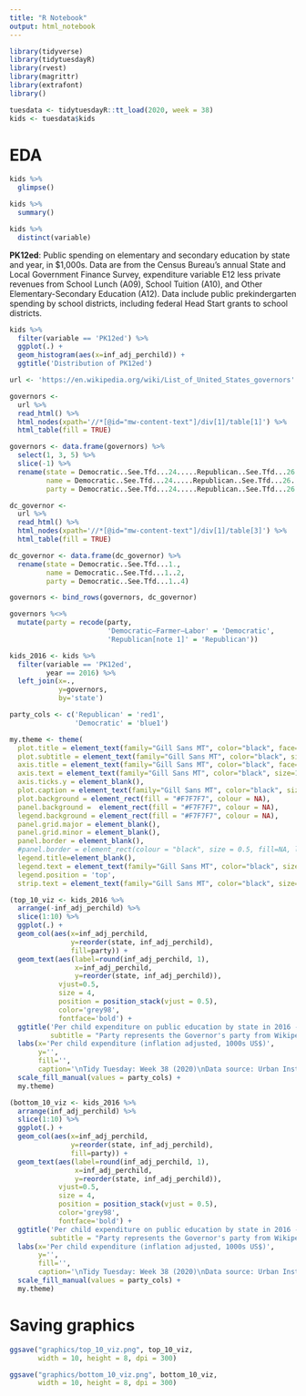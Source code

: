 ```yaml
---
title: "R Notebook"
output: html_notebook
---
```


```r
library(tidyverse)
library(tidytuesdayR)
library(rvest)
library(magrittr)
library(extrafont)
library()
```

```r
tuesdata <- tidytuesdayR::tt_load(2020, week = 38)
kids <- tuesdata$kids
```

# EDA  

```r
kids %>% 
  glimpse()
```

```r
kids %>% 
  summary()
```

```r
kids %>% 
  distinct(variable)
```

**PK12ed**: Public spending on elementary and secondary education by state and year, in $1,000s. Data are from the Census Bureau's annual State and Local Government Finance Survey, expenditure variable E12 less private revenues from School Lunch (A09), School Tuition (A10), and Other Elementary-Secondary Education (A12). Data include public prekindergarten spending by school districts, including federal Head Start grants to school districts.

```r
kids %>% 
  filter(variable == 'PK12ed') %>% 
  ggplot(.) + 
  geom_histogram(aes(x=inf_adj_perchild)) + 
  ggtitle('Distribution of PK12ed')
```

```r
url <- 'https://en.wikipedia.org/wiki/List_of_United_States_governors'

governors <- 
  url %>% 
  read_html() %>% 
  html_nodes(xpath='//*[@id="mw-content-text"]/div[1]/table[1]') %>% 
  html_table(fill = TRUE)

governors <- data.frame(governors) %>% 
  select(1, 3, 5) %>% 
  slice(-1) %>% 
  rename(state = Democratic..See.Tfd...24.....Republican..See.Tfd...26.,
         name = Democratic..See.Tfd...24.....Republican..See.Tfd...26..2,
         party = Democratic..See.Tfd...24.....Republican..See.Tfd...26..4)

dc_governor <- 
  url %>% 
  read_html() %>% 
  html_nodes(xpath='//*[@id="mw-content-text"]/div[1]/table[3]') %>% 
  html_table(fill = TRUE)

dc_governor <- data.frame(dc_governor) %>% 
  rename(state = Democratic..See.Tfd...1.,
         name = Democratic..See.Tfd...1..2,
         party = Democratic..See.Tfd...1..4)

governors <- bind_rows(governors, dc_governor)
```

```r
governors %<>% 
  mutate(party = recode(party,
                        'Democratic–Farmer–Labor' = 'Democratic',
                        'Republican[note 1]' = 'Republican'))
```

```r
kids_2016 <- kids %>% 
  filter(variable == 'PK12ed',
         year == 2016) %>% 
  left_join(x=.,
            y=governors,
            by='state')
```

```r
party_cols <- c('Republican' = 'red1',
                'Democratic' = 'blue1')
```

```r
my.theme <- theme(
  plot.title = element_text(family="Gill Sans MT", color="black", face="bold", size=16, hjust=0), 
  plot.subtitle = element_text(family="Gill Sans MT", color="black", size=14, hjust=0), 
  axis.title = element_text(family="Gill Sans MT", color="black", face="bold", size=12), 
  axis.text = element_text(family="Gill Sans MT", color="black", size=11), 
  axis.ticks.y = element_blank(), 
  plot.caption = element_text(family="Gill Sans MT", color="black", size=12), 
  plot.background = element_rect(fill = "#F7F7F7", colour = NA),
  panel.background =  element_rect(fill = "#F7F7F7", colour = NA), 
  legend.background = element_rect(fill = "#F7F7F7", colour = NA), 
  panel.grid.major = element_blank(),
  panel.grid.minor = element_blank(),
  panel.border = element_blank(), 
  #panel.border = element_rect(colour = "black", size = 0.5, fill=NA, linetype = 1),
  legend.title=element_blank(), 
  legend.text = element_text(family="Gill Sans MT", color="black", size=12, hjust=0),
  legend.position = 'top',
  strip.text = element_text(family="Gill Sans MT", color="black", size=14))
```

```r
(top_10_viz <- kids_2016 %>% 
  arrange(-inf_adj_perchild) %>% 
  slice(1:10) %>% 
  ggplot(.) + 
  geom_col(aes(x=inf_adj_perchild,
               y=reorder(state, inf_adj_perchild),
               fill=party)) + 
  geom_text(aes(label=round(inf_adj_perchild, 1),
                x=inf_adj_perchild, 
                y=reorder(state, inf_adj_perchild)), 
            vjust=0.5, 
            size = 4, 
            position = position_stack(vjust = 0.5),
            color='grey98',
            fontface='bold') +
  ggtitle('Per child expenditure on public education by state in 2016 - Top 10 states',
          subtitle = "Party represents the Governor's party from Wikipedia") + 
  labs(x='Per child expenditure (inflation adjusted, 1000s US$)',
       y='',
       fill='',
       caption='\nTidy Tuesday: Week 38 (2020)\nData source: Urban Institute\nGovernor party not necessarily matches the correct party in 2016') + 
  scale_fill_manual(values = party_cols) + 
  my.theme)
```

```r
(bottom_10_viz <- kids_2016 %>% 
  arrange(inf_adj_perchild) %>% 
  slice(1:10) %>% 
  ggplot(.) + 
  geom_col(aes(x=inf_adj_perchild,
               y=reorder(state, inf_adj_perchild),
               fill=party)) + 
  geom_text(aes(label=round(inf_adj_perchild, 1),
                x=inf_adj_perchild, 
                y=reorder(state, inf_adj_perchild)), 
            vjust=0.5, 
            size = 4, 
            position = position_stack(vjust = 0.5),
            color='grey98',
            fontface='bold') +
  ggtitle('Per child expenditure on public education by state in 2016 - Bottom 10 states',
          subtitle = "Party represents the Governor's party from Wikipedia") + 
  labs(x='Per child expenditure (inflation adjusted, 1000s US$)',
       y='',
       fill='',
       caption='\nTidy Tuesday: Week 38 (2020)\nData source: Urban Institute\nGovernor party not necessarily matches the correct party in 2016') + 
  scale_fill_manual(values = party_cols) + 
  my.theme)
```

# Saving graphics  

```r
ggsave("graphics/top_10_viz.png", top_10_viz,
       width = 10, height = 8, dpi = 300)

ggsave("graphics/bottom_10_viz.png", bottom_10_viz,
       width = 10, height = 8, dpi = 300)
```
